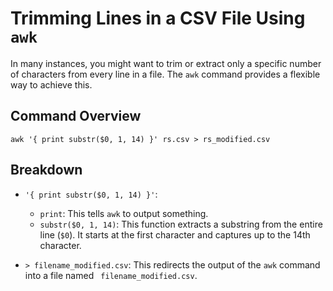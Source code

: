 # Trimming Lines in a CSV File Using `awk`

In many instances, you might want to trim or extract only a specific number of characters from every line in a file. The `awk` command provides a flexible way to achieve this. 

## Command Overview

```shell
awk '{ print substr($0, 1, 14) }' rs.csv > rs_modified.csv
```

## Breakdown

- `'{ print substr($0, 1, 14) }'`: 
  - `print`: This tells `awk` to output something.
  - `substr($0, 1, 14)`: This function extracts a substring from the entire line (`$0`). It starts at the first character and captures up to the 14th character.

- `> filename_modified.csv`: This redirects the output of the `awk` command into a file named ` filename_modified.csv`.

